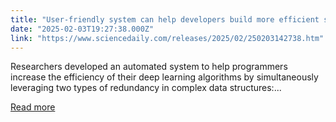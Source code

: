 ```yaml
---
title: "User-friendly system can help developers build more efficient simulations and AI models"
date: "2025-02-03T19:27:38.000Z"
link: "https://www.sciencedaily.com/releases/2025/02/250203142738.htm"
---
```


Researchers developed an automated system to help programmers increase the efficiency of their deep learning algorithms by simultaneously leveraging two types of redundancy in complex data structures:...

[Read more](https://www.sciencedaily.com/releases/2025/02/250203142738.htm)
